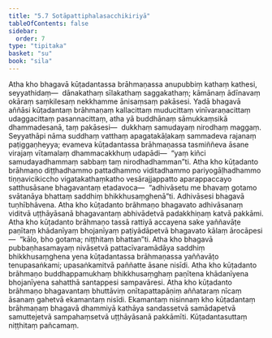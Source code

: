 ```yaml
---
title: "5.7 Sotāpattiphalasacchikiriyā"
tableOfContents: false
sidebar:
  order: 7
type: "tipitaka"
basket: "su"
book: "sila"
---
```



<DynamicBreadcrumb />

<Division number="355" book="sila" bookNo="6" page="141">

<Paragraph number="591" book="sila">
Atha kho bhagavā kūṭadantassa brāhmaṇassa anupubbiṃ kathaṃ kathesi, seyyathidaṃ—  dānakathaṃ sīlakathaṃ saggakathaṃ; kāmānaṃ ādīnavaṃ okāraṃ saṃkilesaṃ nekkhamme ānisaṃsaṃ pakāsesi. Yadā bhagavā aññāsi kūṭadantaṃ brāhmaṇaṃ kallacittaṃ muducittaṃ vinīvaraṇacittaṃ udaggacittaṃ pasannacittaṃ, atha yā buddhānaṃ sāmukkaṃsikā dhammadesanā, taṃ pakāsesi—  dukkhaṃ samudayaṃ nirodhaṃ maggaṃ. Seyyathāpi nāma suddhaṃ vatthaṃ apagatakāḷakaṃ sammadeva rajanaṃ paṭiggaṇheyya; evameva kūṭadantassa brāhmaṇassa tasmiññeva āsane virajaṃ vītamalaṃ dhammacakkhuṃ udapādi—  “yaṃ kiñci samudayadhammaṃ sabbaṃ taṃ nirodhadhamman”ti.
</Paragraph>

</Division>
<Division number="356" book="sila" bookNo="6" page="141">

<Paragraph number="592" book="sila">
Atha kho kūṭadanto brāhmaṇo diṭṭhadhammo pattadhammo viditadhammo pariyogāḷhadhammo tiṇṇavicikiccho vigatakathaṃkatho vesārajjappatto aparappaccayo satthusāsane bhagavantaṃ etadavoca—  “adhivāsetu me bhavaṃ gotamo svātanāya bhattaṃ saddhiṃ bhikkhusaṃghenā”ti. Adhivāsesi bhagavā tuṇhībhāvena.
</Paragraph>

</Division>
<Division number="357" book="sila" bookNo="6" page="141">

<Paragraph number="593" book="sila">
Atha kho kūṭadanto brāhmaṇo bhagavato adhivāsanaṃ viditvā uṭṭhāyāsanā bhagavantaṃ abhivādetvā padakkhiṇaṃ katvā pakkāmi. Atha kho kūṭadanto brāhmaṇo tassā rattiyā accayena sake yaññavāṭe paṇītaṃ khādanīyaṃ bhojanīyaṃ paṭiyādāpetvā bhagavato kālaṃ ārocāpesi—  “kālo, bho gotama; niṭṭhitaṃ bhattan”ti.
</Paragraph>

</Division>
<Division number="358" book="sila" bookNo="6" page="142">

<Paragraph number="594" book="sila">
Atha kho bhagavā pubbaṇhasamayaṃ nivāsetvā pattacīvaramādāya saddhiṃ bhikkhusaṃghena yena kūṭadantassa brāhmaṇassa yaññavāṭo tenupasaṅkami; upasaṅkamitvā paññatte āsane nisīdi.
</Paragraph>

<Paragraph number="595" book="sila">
Atha kho kūṭadanto brāhmaṇo buddhappamukhaṃ bhikkhusaṃghaṃ paṇītena khādanīyena bhojanīyena sahatthā santappesi sampavāresi. Atha kho kūṭadanto brāhmaṇo bhagavantaṃ bhuttāviṃ onītapattapāṇiṃ aññataraṃ nīcaṃ āsanaṃ gahetvā ekamantaṃ nisīdi. Ekamantaṃ nisinnaṃ kho kūṭadantaṃ brāhmaṇaṃ bhagavā dhammiyā kathāya sandassetvā samādapetvā samuttejetvā sampahaṃsetvā uṭṭhāyāsanā pakkāmīti.

</Paragraph>
</Division>

<Paragraph number="596" type="center" book="sila">
Kūṭadantasuttaṃ niṭṭhitaṃ pañcamaṃ.
</Paragraph>